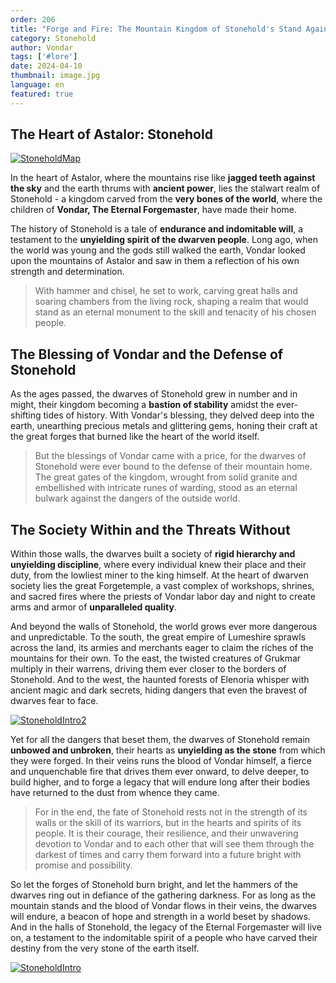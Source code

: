 ```yaml
---
order: 206
title: "Forge and Fire: The Mountain Kingdom of Stonehold's Stand Against Chaos"
category: Stonehold
author: Vondar
tags: ['#lore']
date: 2024-04-10
thumbnail: image.jpg
language: en
featured: true
---
```


## The Heart of Astalor: Stonehold

[![StoneholdMap](https://i.imgur.com/JURYfEJ.png)](https://i.imgur.com/JURYfEJ.png)

In the heart of Astalor, where the mountains rise like **jagged teeth against the sky** and the earth thrums with **ancient power**, lies the stalwart realm of Stonehold - a kingdom carved from the **very bones of the world**, where the children of **Vondar, The Eternal Forgemaster**, have made their home.

The history of Stonehold is a tale of **endurance and indomitable will**, a testament to the **unyielding spirit of the dwarven people**. Long ago, when the world was young and the gods still walked the earth, Vondar looked upon the mountains of Astalor and saw in them a reflection of his own strength and determination.

> With hammer and chisel, he set to work, carving great halls and soaring chambers from the living rock, shaping a realm that would stand as an eternal monument to the skill and tenacity of his chosen people.

## The Blessing of Vondar and the Defense of Stonehold

As the ages passed, the dwarves of Stonehold grew in number and in might, their kingdom becoming a **bastion of stability** amidst the ever-shifting tides of history. With Vondar's blessing, they delved deep into the earth, unearthing precious metals and glittering gems, honing their craft at the great forges that burned like the heart of the world itself.

> But the blessings of Vondar came with a price, for the dwarves of Stonehold were ever bound to the defense of their mountain home. The great gates of the kingdom, wrought from solid granite and embellished with intricate runes of warding, stood as an eternal bulwark against the dangers of the outside world.

## The Society Within and the Threats Without

Within those walls, the dwarves built a society of **rigid hierarchy and unyielding discipline**, where every individual knew their place and their duty, from the lowliest miner to the king himself. At the heart of dwarven society lies the great Forgetemple, a vast complex of workshops, shrines, and sacred fires where the priests of Vondar labor day and night to create arms and armor of **unparalleled quality**.

And beyond the walls of Stonehold, the world grows ever more dangerous and unpredictable. To the south, the great empire of Lumeshire sprawls across the land, its armies and merchants eager to claim the riches of the mountains for their own. To the east, the twisted creatures of Grukmar multiply in their warrens, driving them ever closer to the borders of Stonehold. And to the west, the haunted forests of Elenoria whisper with ancient magic and dark secrets, hiding dangers that even the bravest of dwarves fear to face.

[![StoneholdIntro2](https://i.imgur.com/0oQxjcD.png)](https://i.imgur.com/0oQxjcD.png)

Yet for all the dangers that beset them, the dwarves of Stonehold remain **unbowed and unbroken**, their hearts as **unyielding as the stone** from which they were forged. In their veins runs the blood of Vondar himself, a fierce and unquenchable fire that drives them ever onward, to delve deeper, to build higher, and to forge a legacy that will endure long after their bodies have returned to the dust from whence they came.

> For in the end, the fate of Stonehold rests not in the strength of its walls or the skill of its warriors, but in the hearts and spirits of its people. It is their courage, their resilience, and their unwavering devotion to Vondar and to each other that will see them through the darkest of times and carry them forward into a future bright with promise and possibility.

So let the forges of Stonehold burn bright, and let the hammers of the dwarves ring out in defiance of the gathering darkness. For as long as the mountain stands and the blood of Vondar flows in their veins, the dwarves will endure, a beacon of hope and strength in a world beset by shadows. And in the halls of Stonehold, the legacy of the Eternal Forgemaster will live on, a testament to the indomitable spirit of a people who have carved their destiny from the very stone of the earth itself.

[![StoneholdIntro](https://i.imgur.com/KzpA3lJ.png)](https://i.imgur.com/KzpA3lJ.png)